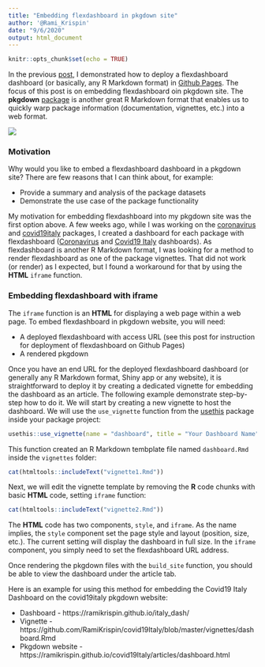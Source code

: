 ```yaml
---
title: "Embedding flexdashboard in pkgdown site"
author: '@Rami_Krispin'
date: "9/6/2020"
output: html_document
---
```


```r
knitr::opts_chunk$set(echo = TRUE)
```

In the previous [post](https://ramikrispin.github.io/2020/09/deploying-flexdashboard-on-github-pages/), I demonstrated how to deploy a flexdashboard dashboard (or basically, any R Markdown format) in [Github Pages](https://pages.github.com/). The focus of this post is on embedding flexdashboard oin pkgdown site. The **pkgdown** [package](https://pkgdown.r-lib.org/) is another great R Markdown format that enables us to quickly warp package information (documentation, vignettes, etc.) into a web format. 

![](/Users/ramikrispin/R/packages/blogs_draft/flexdashboard in pkgdown/example.gif)

### Motivation

Why would you like to embed a flexdashboard dashboard in a pkgdown site? There are few reasons that I can think about, for example:

* Provide a summary and analysis of the package datasets
* Demonstrate the use case of the package functionality

My motivation for embedding flexdashboard into my pkgdown site was the first option above. A few weeks ago, while I was working on the [coronavirus](https://github.com/RamiKrispin/coronavirus) and [covid19italy](https://github.com/RamiKrispin/covid19Italy) packages, I created a dashboard for each package with flexdashboard ([Coronavirus](https://ramikrispin.github.io/coronavirus_dashboard/) and [Covid19 Italy](https://ramikrispin.github.io/italy_dash/) dashboards). As flexdashboard is another R Markdown format, I was looking for a method to render flexdashboard as one of the package vignettes. That did not work (or render) as I expected, but I found a workaround for that by using the **HTML** `iframe` function.

### Embedding flexdashboard with iframe

The `iframe` function is an **HTML** for displaying a web page within a web page. To embed flexdashboard in pkgdown website, you will need:

* A deployed flexdashboard with access URL (see this post for instruction for deployment of flexdashboard on Github Pages)
* A rendered pkgdown

Once you have an end URL for the deployed flexdashboard dashboard (or generally any R Markdown format, Shiny app or any website), it is straightforward to deploy it by creating a dedicated vignette for embedding the dashboard as an article. The following example demonstrate step-by-step how to do it. We will start by creating a new vignette to host the dashboard. We will use the `use_vignette` function from the [usethis](https://usethis.r-lib.org/) package inside your package project:

``` r
usethis::use_vignette(name = "dashboard", title = "Your Dashboard Name")
```

This function created an R Markdown tembplate file named `dashboard.Rmd` inside the `vignettes` folder:

```r
cat(htmltools::includeText("vignette1.Rmd"))
```

Next, we will edit the vignette template by removing the **R** code chunks with basic **HTML** code, setting `iframe` function:

```r
cat(htmltools::includeText("vignette2.Rmd"))
```

The **HTML** code has two components, `style`, and `iframe`. As the name implies, the `style` component set the page style and layout (position, size, etc.). The current setting will display the dashboard in full size. In the `iframe` component, you simply need to set the flexdashboard URL address. 

Once rendering the pkgdown files with the `build_site` function, you should be able to view the dashboard under the article tab.

Here is an example for using this method for embedding the Covid19 Italy Dashboard on the covid19italy pkgdown website:

* Dashboard - https://ramikrispin.github.io/italy_dash/
* Vignette - https://github.com/RamiKrispin/covid19Italy/blob/master/vignettes/dashboard.Rmd
* Pkgdown website - https://ramikrispin.github.io/covid19Italy/articles/dashboard.html


